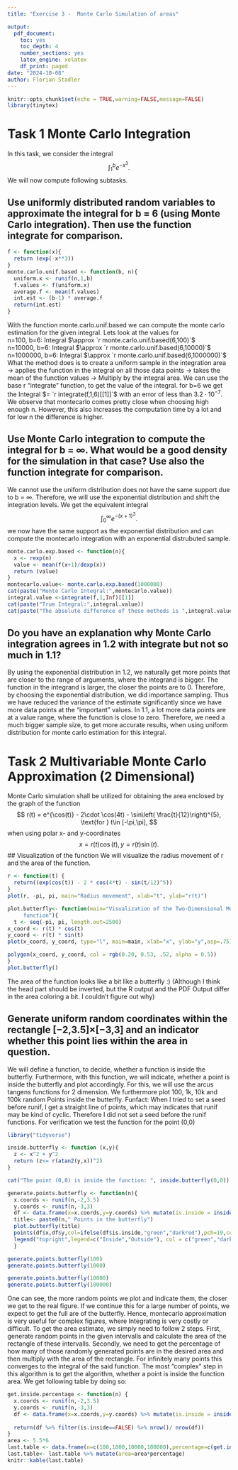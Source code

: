 ```yaml
---
title: "Exercise 3 -  Monte Carlo Simulation of areas"

output:
  pdf_document:
    toc: yes
    toc_depth: 4
    number_sections: yes
    latex_engine: xelatex
    df_print: paged
date: "2024-10-08"
author: Florian Stadler
---
```


```r
knitr::opts_chunk$set(echo = TRUE,warning=FALSE,message=FALSE)
library(tinytex)
```

# Task 1 Monte Carlo Integration
In this task, we consider the integral
$$
\int_1^b{e^{-x^3}}.
$$
We will now compute following subtasks.

## Use uniformly distributed random variables to approximate the integral for b = 6 (using Monte Carlo integration). Then use the function integrate for comparison.

```r
f <- function(x){
  return (exp(-x**3))
}
monte.carlo.unif.based <- function(b, n){
  uniform.x <- runif(n,1,b)
  f.values <- f(uniform.x)
  average.f <- mean(f.values)
  int.est <- (b-1) * average.f
  return(int.est)
}

```
With the function monte.carlo.unif.based we can compute the monte carlo estimation for the given integral. Lets look at the values for  
n=100, b=6: Integral $\approx `r monte.carlo.unif.based(6,100)`$   
n=10000, b=6: Integral $\approx `r monte.carlo.unif.based(6,10000)`$  
n=1000000, b=6: Integral $\approx `r monte.carlo.unif.based(6,1000000)`$  
What the method does is to create a uniform sample in the integration area -> applies the function in the integral on all those data points -> takes the mean of the function values -> Multiply by the integral area. 
We can use the base r "integrate" function, to get the value of the integral.
for b=6 we get the Integral $= `r integrate(f,1,6)[[1]]`$ with an error of less than $3.2\cdot 10^{-7}$.
We observe that montecarlo comes pretty close when choosing high enough n. However, this also increases the computation time by a lot and for low n the difference is higher.


## Use Monte Carlo integration to compute the integral for b = ∞. What would be a good density for the simulation in that case? Use also the function integrate for comparison.
We cannot use the uniform distribution does not have the same support due to b = ∞. Therefore, we will use the exponential distribution and shift the integration levels. We get the equivalent integral
$$
\int_0^∞{e^{-(x+1)^3}}.
$$
we now have the same support as the exponential distribution and can compute the montecarlo integration with an exponential distrubuted sample.
```r
monte.carlo.exp.based <- function(n){
  x <- rexp(n)
  value <- mean(f(x+1)/dexp(x))
  return (value)
}
montecarlo.value<- monte.carlo.exp.based(1000000)
cat(paste("Monte Carlo Integral:",montecarlo.value))
integral.value <-integrate(f,1,Inf)[[1]]
cat(paste("True Integral:",integral.value))
cat(paste("The absolute difference of these methods is ",integral.value-montecarlo.value))
```
## Do you have an explanation why Monte Carlo integration agrees in 1.2 with integrate but not so much in 1.1?
By using the exponential distribution in 1.2, we naturally get more points that are closer to the range of arguments, where the integrand is bigger. The function in the integrand is larger, the closer the points are to 0.  Therefore, by choosing the exponential distribution, we did importance sampling. Thus we have reduced the variance of the estimate significantly since we have more data points at the "important" values. In 1.1, a lot more data points are at a value range, where the function is close to zero. Therefore, we need a much bigger sample size, to get more accurate results, when using uniform distribution for monte carlo estimation for this integral.

# Task 2 Multivariable Monte Carlo Approximation (2 Dimensional)
Monte Carlo simulation shall be utilized for obtaining the area enclosed by the graph of the function 
$$
r(t) = e^{\cos(t)} - 2\cdot \cos(4t) - \sin\left( \frac{t}{12}\right)^{5}, \text{for } t\in [-\pi,\pi],
$$
when using polar x- and y-coordinates
$$
x = r(t) \cos(t), y= r(t)\sin(t).
$$
## Visualization of the function
We will visualize the radius movement of r and the area of the function.
```r
r <- function(t) {
  return((exp(cos(t)) - 2 * cos(4*t) - sin(t/12)^5))
}
plot(r, -pi, pi, main="Radius movement", xlab="t", ylab="r(t)")

plot.butterfly<- function(main="Visualization of the Two-Dimensional Movement of the polar 
     function"){
  t <- seq(-pi, pi, length.out=2500)
x_coord <- r(t) * cos(t)
y_coord <- r(t) * sin(t)
plot(x_coord, y_coord, type="l", main=main, xlab="x", ylab="y",asp=.75)

polygon(x_coord, y_coord, col = rgb(0.20, 0.53, .52, alpha = 0.5))
}
plot.butterfly()
```
The area of the function looks like a bit like a butterfly :) (Although I think the head part should be inverted, but the R output and the PDF Output differ in the area coloring a bit. I couldn't figure out why)

## Generate uniform random coordinates within the rectangle [−2,3.5]×[−3,3] and an indicator whether this point lies within the area in question.

We will define a function, to decide, whether a function is inside the butterfly. Furthermore, with this function, we will indicate, whether a point is inside the butterfly and plot accordingly. For this, we will use the arcus tangens functions for 2 dimension. We furthermore plot 100, 1k, 10k and 100k random Points inside the butterfly.
Funfact: When I tried to set a seed before runif, I get a straight line of points, which may indicates that runif may be kind of cyclic. Therefore I did not set a seed before the runif functions. For verification we test the function for the point (0,0)

```r
library("tidyverse")

inside.butterfly <- function (x,y){
  z <- x^2 + y^2
  return (z<= r(atan2(y,x))^2)
}

cat("The point (0,0) is inside the function: ", inside.butterfly(0,0))

generate.points.butterfly <- function(n){
  x.coords <- runif(n,-2,3.5)
  y.coords <- runif(n,-3,3)
  df <- data.frame(x=x.coords,y=y.coords) %>% mutate(is.inside = inside.butterfly(x,y))
  title<- paste0(n," Points in the butterfly")
  plot.butterfly(title)
  points(df$x,df$y,col=ifelse(df$is.inside,"green","darkred"),pch=19,cex=.46)
  legend("topright",legend=c("Inside","Outside"), col = c("green","darkred"),pch=c(19,19))
  }

generate.points.butterfly(100)
generate.points.butterfly(1000)
```



```r
generate.points.butterfly(10000)
generate.points.butterfly(100000)
```

One can see, the more random points we plot and indicate them, the closer we get to the real figure. If we continue this for a large number of points, we expect to get the full are of the butterfly. Hence, montecarlo approximation is very useful for complex figures, where Integrating is very costly or difficult. To get the area estimate, we simply need to follow 2 steps. First, generate random points in the given intervalls and calculate the area of the rectangle of these intervalls. Secondly, we need to get the percentage of how many of those randomly generated points are in the desired area and then multiply with the area of the rectangle. For infinitely many points this converges to the integral of the said function. The most "complex" step in this algorithm is to get the algorithm, whether a point is inside the function area.  We get following table by doing so:

```r
get.inside.percentage <- function(n) {
  x.coords <- runif(n,-2,3.5)
  y.coords <- runif(n,-3,3)
  df <- data.frame(x=x.coords,y=y.coords) %>% mutate(is.inside = inside.butterfly(x,y))
  
  return(df %>% filter(is.inside==FALSE) %>% nrow()/ nrow(df))
}
area <- 5.5*6
last.table <- data.frame(n=c(100,1000,10000,100000),percentage=c(get.inside.percentage(100),get.inside.percentage(1000),get.inside.percentage(10000),get.inside.percentage(100000)))
last.table<- last.table %>% mutate(area=area*percentage)
knitr::kable(last.table)
```